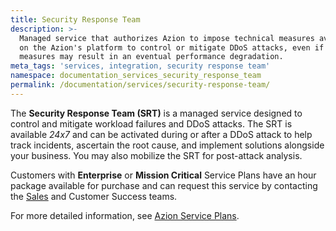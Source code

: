 ```yaml
---
title: Security Response Team
description: >-
  Managed service that authorizes Azion to impose technical measures available
  on the Azion's platform to control or mitigate DDoS attacks, even if such
  measures may result in an eventual performance degradation.
meta_tags: 'services, integration, security response team'
namespace: documentation_services_security_response_team
permalink: /documentation/services/security-response-team/
---
```


The **Security Response Team (SRT)** is a managed service designed to control and mitigate workload failures and DDoS attacks. The SRT is available *24x7* and can be activated during or after a DDoS attack to help track incidents, ascertain the root cause, and implement solutions alongside your business. You may also mobilize the SRT for post-attack analysis.

Customers with **Enterprise** or **Mission Critical** Service Plans have an hour package available for purchase and can request this service by contacting the [Sales](https://www.azion.com/en/contact-sales/) and Customer Success teams. 

For more detailed information, see [Azion Service Plans](https://www.azion.com/en/professional-services/).
